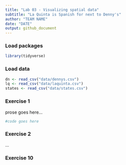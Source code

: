 ```yaml
---
title: "Lab 03 - Visualizing spatial data"
subtitle: "La Quinta is Spanish for next to Denny's"
author: "TEAM NAME"
date: "DATE"
output: github_document
---
```


### Load packages

```r
library(tidyverse) 
```

### Load data

```r
dn <- read_csv("data/dennys.csv")
lq <- read_csv("data/laquinta.csv")
states <- read_csv("data/states.csv")
```

### Exercise 1

prose goes here...

```r
#code goes here
```

### Exercise 2

...

### Exercise 10



